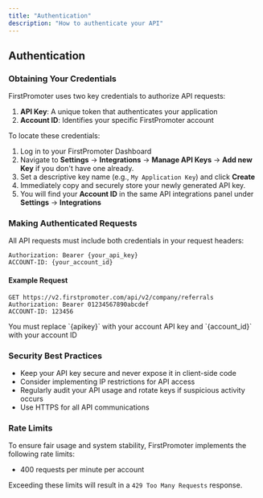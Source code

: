 ```yaml
---
title: "Authentication"
description: "How to authenticate your API"
---
```


## Authentication

### Obtaining Your Credentials

FirstPromoter uses two key credentials to authorize API requests:

1. **API Key**: A unique token that authenticates your application
2. **Account ID**: Identifies your specific FirstPromoter account

To locate these credentials:

1. Log in to your FirstPromoter Dashboard
2. Navigate to **Settings** → **Integrations** → **Manage API Keys** → **Add new Key** if you don't have one already.
3. Set a descriptive key name (e.g., `My Application Key`) and click **Create** 
4. Immediately copy and securely store your newly generated API key.
5. You will find your **Account ID** in the same API integrations panel under **Settings** → **Integrations**

### Making Authenticated Requests

All API requests must include both credentials in your request headers:

```
Authorization: Bearer {your_api_key}
ACCOUNT-ID: {your_account_id}
```

#### Example Request

```
GET https://v2.firstpromoter.com/api/v2/company/referrals
Authorization: Bearer 01234567890abcdef
ACCOUNT-ID: 123456
```

<Note>
  You must replace `{apikey}` with your account API key and  `{account_id}` with your account ID
</Note>

### Security Best Practices

- Keep your API key secure and never expose it in client-side code
- Consider implementing IP restrictions for API access
- Regularly audit your API usage and rotate keys if suspicious activity occurs
- Use HTTPS for all API communications

### Rate Limits

To ensure fair usage and system stability, FirstPromoter implements the following rate limits:

- 400 requests per minute per account

Exceeding these limits will result in a `429 Too Many Requests` response.
